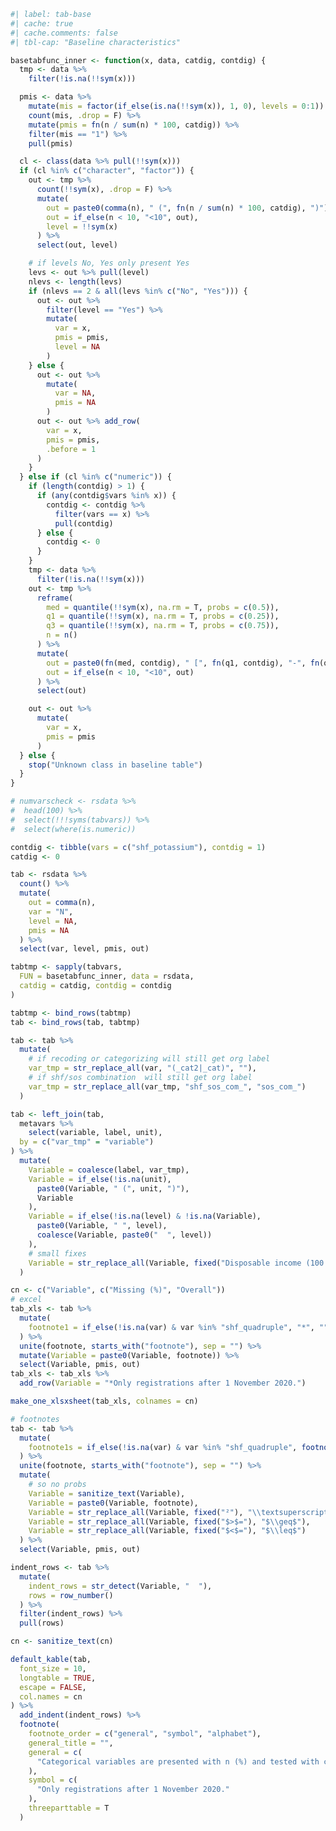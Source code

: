```r
#| label: tab-base
#| cache: true
#| cache.comments: false
#| tbl-cap: "Baseline characteristics"

basetabfunc_inner <- function(x, data, catdig, contdig) {
  tmp <- data %>%
    filter(!is.na(!!sym(x)))

  pmis <- data %>%
    mutate(mis = factor(if_else(is.na(!!sym(x)), 1, 0), levels = 0:1)) %>%
    count(mis, .drop = F) %>%
    mutate(pmis = fn(n / sum(n) * 100, catdig)) %>%
    filter(mis == "1") %>%
    pull(pmis)

  cl <- class(data %>% pull(!!sym(x)))
  if (cl %in% c("character", "factor")) {
    out <- tmp %>%
      count(!!sym(x), .drop = F) %>%
      mutate(
        out = paste0(comma(n), " (", fn(n / sum(n) * 100, catdig), ")"),
        out = if_else(n < 10, "<10", out),
        level = !!sym(x)
      ) %>%
      select(out, level)

    # if levels No, Yes only present Yes
    levs <- out %>% pull(level)
    nlevs <- length(levs)
    if (nlevs == 2 & all(levs %in% c("No", "Yes"))) {
      out <- out %>%
        filter(level == "Yes") %>%
        mutate(
          var = x,
          pmis = pmis,
          level = NA
        )
    } else {
      out <- out %>%
        mutate(
          var = NA,
          pmis = NA
        )
      out <- out %>% add_row(
        var = x,
        pmis = pmis,
        .before = 1
      )
    }
  } else if (cl %in% c("numeric")) {
    if (length(contdig) > 1) {
      if (any(contdig$vars %in% x)) {
        contdig <- contdig %>%
          filter(vars == x) %>%
          pull(contdig)
      } else {
        contdig <- 0
      }
    }
    tmp <- data %>%
      filter(!is.na(!!sym(x)))
    out <- tmp %>%
      reframe(
        med = quantile(!!sym(x), na.rm = T, probs = c(0.5)),
        q1 = quantile(!!sym(x), na.rm = T, probs = c(0.25)),
        q3 = quantile(!!sym(x), na.rm = T, probs = c(0.75)),
        n = n()
      ) %>%
      mutate(
        out = paste0(fn(med, contdig), " [", fn(q1, contdig), "-", fn(q3, contdig), "]"),
        out = if_else(n < 10, "<10", out)
      ) %>%
      select(out)

    out <- out %>%
      mutate(
        var = x,
        pmis = pmis
      )
  } else {
    stop("Unknown class in baseline table")
  }
}

# numvarscheck <- rsdata %>%
#  head(100) %>%
#  select(!!!syms(tabvars)) %>%
#  select(where(is.numeric))

contdig <- tibble(vars = c("shf_potassium"), contdig = 1)
catdig <- 0

tab <- rsdata %>%
  count() %>%
  mutate(
    out = comma(n),
    var = "N",
    level = NA,
    pmis = NA
  ) %>%
  select(var, level, pmis, out)

tabtmp <- sapply(tabvars,
  FUN = basetabfunc_inner, data = rsdata,
  catdig = catdig, contdig = contdig
)

tabtmp <- bind_rows(tabtmp)
tab <- bind_rows(tab, tabtmp)

tab <- tab %>%
  mutate(
    # if recoding or categorizing will still get org label
    var_tmp = str_replace_all(var, "(_cat2|_cat)", ""),
    # if shf/sos combination  will still get org label
    var_tmp = str_replace_all(var_tmp, "shf_sos_com_", "sos_com_")
  )

tab <- left_join(tab,
  metavars %>%
    select(variable, label, unit),
  by = c("var_tmp" = "variable")
) %>%
  mutate(
    Variable = coalesce(label, var_tmp),
    Variable = if_else(!is.na(unit),
      paste0(Variable, " (", unit, ")"),
      Variable
    ),
    Variable = if_else(!is.na(level) & !is.na(Variable),
      paste0(Variable, " ", level),
      coalesce(Variable, paste0("  ", level))
    ),
    # small fixes
    Variable = str_replace_all(Variable, fixed("Disposable income (100 SEK)"), "Income")
  )

cn <- c("Variable", c("Missing (%)", "Overall"))
# excel
tab_xls <- tab %>%
  mutate(
    footnote1 = if_else(!is.na(var) & var %in% "shf_quadruple", "*", "")
  ) %>%
  unite(footnote, starts_with("footnote"), sep = "") %>%
  mutate(Variable = paste0(Variable, footnote)) %>%
  select(Variable, pmis, out)
tab_xls <- tab_xls %>%
  add_row(Variable = "*Only registrations after 1 November 2020.")

make_one_xlsxsheet(tab_xls, colnames = cn)

# footnotes
tab <- tab %>%
  mutate(
    footnote1s = if_else(!is.na(var) & var %in% "shf_quadruple", footnote_marker_symbol(1), "")
  ) %>%
  unite(footnote, starts_with("footnote"), sep = "") %>%
  mutate(
    # so no probs
    Variable = sanitize_text(Variable),
    Variable = paste0(Variable, footnote),
    Variable = str_replace_all(Variable, fixed("²"), "\\textsuperscript{2}"),
    Variable = str_replace_all(Variable, fixed("$>$="), "$\\geq$"),
    Variable = str_replace_all(Variable, fixed("$<$="), "$\\leq$")
  ) %>%
  select(Variable, pmis, out)

indent_rows <- tab %>%
  mutate(
    indent_rows = str_detect(Variable, "  "),
    rows = row_number()
  ) %>%
  filter(indent_rows) %>%
  pull(rows)

cn <- sanitize_text(cn)

default_kable(tab,
  font_size = 10,
  longtable = TRUE,
  escape = FALSE,
  col.names = cn
) %>%
  add_indent(indent_rows) %>%
  footnote(
    footnote_order = c("general", "symbol", "alphabet"),
    general_title = "",
    general = c(
      "Categorical variables are presented with n (%) and tested with chi-square test and continuous variables with median [q1-q3] and tested with Mann-Whitney U test."
    ),
    symbol = c(
      "Only registrations after 1 November 2020."
    ),
    threeparttable = T
  )
```
